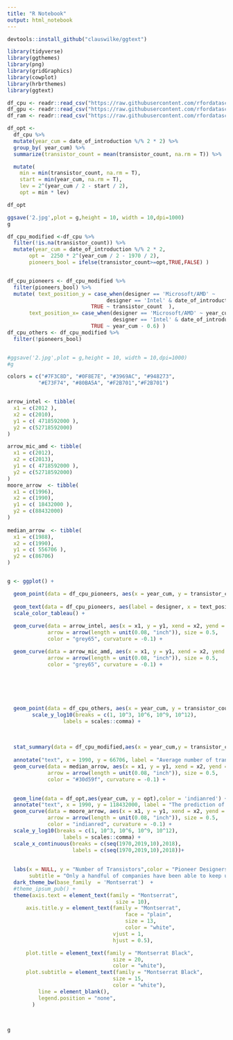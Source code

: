 ```yaml
---
title: "R Notebook"
output: html_notebook
---
```



```r
devtools::install_github("clauswilke/ggtext")

library(tidyverse)
library(ggthemes)
library(png)
library(gridGraphics)
library(cowplot)
library(hrbrthemes)
library(ggtext)

```

```r
df_cpu <- readr::read_csv("https://raw.githubusercontent.com/rfordatascience/tidytuesday/master/data/2019/2019-09-03/cpu.csv")
df_gpu <- readr::read_csv("https://raw.githubusercontent.com/rfordatascience/tidytuesday/master/data/2019/2019-09-03/gpu.csv")
df_ram <- readr::read_csv("https://raw.githubusercontent.com/rfordatascience/tidytuesday/master/data/2019/2019-09-03/ram.csv")
```





```r
df_opt <-
  df_cpu %>% 
  mutate(year_cum = date_of_introduction %/% 2 * 2) %>% 
  group_by( year_cum) %>% 
  summarize(transistor_count = mean(transistor_count, na.rm = T)) %>% 

  mutate(
    min = min(transistor_count, na.rm = T),
    start = min(year_cum, na.rm = T),
    lev = 2^(year_cum / 2 - start / 2),
    opt = min * lev)

df_opt
```

```r

ggsave('2.jpg',plot = g,height = 10, width = 10,dpi=1000)
g

```


```r

df_cpu_modified <-df_cpu %>% 
  filter(!is.na(transistor_count)) %>% 
  mutate(year_cum = date_of_introduction %/% 2 * 2,
       opt =  2250 * 2^(year_cum / 2 - 1970 / 2),
       pioneers_bool = ifelse(transistor_count>=opt,TRUE,FALSE) )


df_cpu_pioneers <- df_cpu_modified %>% 
  filter(pioneers_bool) %>% 
  mutate( text_position_y = case_when(designer == 'Microsoft/AMD' ~ 	14718592000,
                                designer == 'Intel' & date_of_introduction == 2012 ~ 14718592000,
                           TRUE ~ transistor_count  ),
       text_position_x= case_when(designer == 'Microsoft/AMD' ~ year_cum +1.5 ,
                                  designer == 'Intel' & date_of_introduction == 2012~ year_cum -1.5 ,
                           TRUE ~ year_cum - 0.6) )
df_cpu_others <- df_cpu_modified %>% 
  filter(!pioneers_bool)


#ggsave('2.jpg',plot = g,height = 10, width = 10,dpi=1000)
#g

```


```r


colors = c("#7F3C8D", "#0F8E7E", "#3969AC", "#948273", 
          "#E73F74", "#80BA5A", "#F2B701","#F2B701")


arrow_intel <- tibble(
  x1 = c(2012 ),
  x2 = c(2010),
  y1 = c( 4718592000 ),
  y2 = c(52718592000)
)

arrow_mic_amd <- tibble(
  x1 = c(2012),
  x2 = c(2013),
  y1 = c( 4718592000 ),
  y2 = c(52718592000)
)
moore_arrow  <- tibble(
  x1 = c(1996),
  x2 = c(1990),
  y1 = c( 18432000 ),
  y2 = c(88432000)
)
 
median_arrow  <- tibble(
  x1 = c(1988),
  x2 = c(1990),
  y1 = c( 556706 ),
  y2 = c(86706)
)


g <- ggplot() +

  geom_point(data = df_cpu_pioneers, aes(x = year_cum, y = transistor_count ,color = designer ),alpha = 0.6,size = 3,shape = 16) +
  
  geom_text(data = df_cpu_pioneers, aes(label = designer, x = text_position_x  ,y = text_position_y ),size = 2.6,family = "Montserrat",color = 'grey85') +
  scale_color_tableau() +
  
  geom_curve(data = arrow_intel, aes(x = x1, y = y1, xend = x2, yend = y2),
             arrow = arrow(length = unit(0.08, "inch")), size = 0.5,
             color = "grey65", curvature = -0.1) +

  geom_curve(data = arrow_mic_amd, aes(x = x1, y = y1, xend = x2, yend = y2),
             arrow = arrow(length = unit(0.08, "inch")), size = 0.5,
             color = "grey65", curvature = -0.1) +


  
  
   

  geom_point(data = df_cpu_others, aes(x = year_cum, y = transistor_count ),color = 'chocolate',alpha = 0.4) +
        scale_y_log10(breaks = c(1, 10^3, 10^6, 10^9, 10^12),
                  labels = scales::comma) +
  
  
  
  stat_summary(data = df_cpu_modified,aes(x = year_cum,y = transistor_count ), fun.y = mean, geom = "line", size = 1,color = "#30d59f",alpha = 0.8 ) +
  
  annotate("text", x = 1990, y = 66706, label = "Average number of transistors" ,color =  "#30d59f",family = "Montserrat") +
  geom_curve(data = median_arrow, aes(x = x1, y = y1, xend = x2, yend = y2),
             arrow = arrow(length = unit(0.08, "inch")), size = 0.5,
             color = "#30d59f", curvature = -0.1) + 
  

  geom_line(data = df_opt,aes(year_cum, y = opt),color = 'indianred') +
  annotate("text", x = 1990, y = 118432000, label = "The prediction of Moore's Law" ,color = 'indianred',family = "Montserrat") +
  geom_curve(data = moore_arrow, aes(x = x1, y = y1, xend = x2, yend = y2),
             arrow = arrow(length = unit(0.08, "inch")), size = 0.5,
             color = "indianred", curvature = -0.1) +
  scale_y_log10(breaks = c(1, 10^3, 10^6, 10^9, 10^12),
                  labels = scales::comma) +
  scale_x_continuous(breaks = c(seq(1970,2019,10),2018),
                     labels = c(seq(1970,2019,10),2018))+
   
  
  labs(x = NULL, y = "Number of Transistors",color = "Pioneer Designers:",       title = "MOORE'S LAW and the Number of Transistor in CPUs", 
       subtitle = "Only a handful of companies have been able to keep up with the Moore's Law")+
  dark_theme_bw(base_family  = 'Montserrat')  +   
  #theme_ipsum_pub() +
  theme(axis.text = element_text(family = "Montserrat",
                                   size = 10),
      axis.title.y = element_text(family = "Montserrat", 
                                      face = "plain",
                                      size = 13,
                                      color = "white",
                                  vjust = 1,
                                  hjust = 0.5),

      plot.title = element_text(family = "Montserrat Black", 
                                  size = 20, 
                                  color = "white"),
      plot.subtitle = element_text(family = "Montserrat Black", 
                                  size = 15, 
                                  color = "white"),
          line = element_blank(),
          legend.position = "none",
        )  
  
     

g


```


